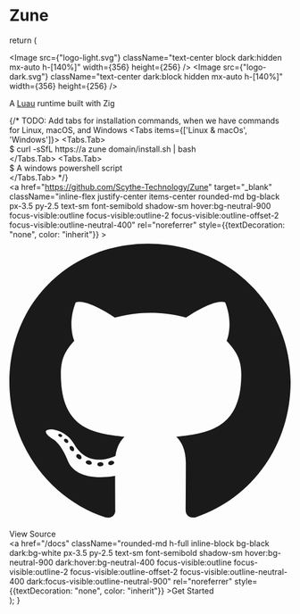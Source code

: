 # Zune



  return (
    <div className="h-screen flex justify-center overflow-visible">
      <div className="overflow-visible">
        <div className="mt-[-20px] flex h-[40%] items-center justify-center gap-[10rem] overflow-visible">
          <div className="flex items-center justify-center overflow-visible">
            <div className="max-w-full flex-shrink-0 px-4 text-center w-[120%] lg:pt-8 overflow-visible">
              <div className="mt-5 flex overflow-hidden h-[20rem]">
                <Image src={"logo-light.svg"} className="text-center block dark:hidden mx-auto h-[140%]" width={356} height={256} />
                <Image src={"logo-dark.svg"} className="text-center dark:block hidden mx-auto h-[140%]" width={356} height={256} />
              </div>
              <p className="mt-6 text-lg leading-8 text-black dark:text-white">A <a href="https://luau.org/">Luau</a> runtime built with Zig</p>
              {/* 
              TODO: Add tabs for installation commands, when we have commands for Linux, macOS, and Windows
              <Tabs items={['Linux & macOs', 'Windows']}>
                <Tabs.Tab>
                  <div className="pace-x-4 justify-center flex">
                    <div className="flex items-center justify-center text-black dark:text-neutral-200 border border-neutral-800 dark:border-neutral-400 bg-white dark:bg-neutral-900 font-mono text-sm py-3 px-4 rounded-md">
                      <div className="flex gap-1">
                        <span className="text-neutral-600">$ </span>
                        <span>curl -sSfL https://a zune domain/install.sh | bash</span>
                      </div>
                    </div>
                  </div>
                </Tabs.Tab>
                <Tabs.Tab>
                  <div className="space-x-4 justify-center flex">
                    <div className="flex items-center justify-center text-black dark:text-neutral-200 border border-neutral-800 dark:border-neutral-400 bg-white dark:bg-neutral-900 font-mono text-sm py-3 px-4 rounded-md">
                      <div className="flex gap-1">
                        <span className="text-neutral-600">$ </span>
                        <span>A windows powershell script</span>
                      </div>
                    </div>
                  </div>
                </Tabs.Tab>
              </Tabs>*/}
              <div className="mt-6 flex items-center justify-center gap-5">
                <div className="text-white h-full">
                  <a href="https://github.com/Scythe-Technology/Zune" target="_blank"
                    className="inline-flex justify-center items-center rounded-md bg-black px-3.5 py-2.5 text-sm font-semibold shadow-sm hover:bg-neutral-900 focus-visible:outline focus-visible:outline-2 focus-visible:outline-offset-2 focus-visible:outline-neutral-400"
                    rel="noreferrer" style={{textDecoration: "none", color: "inherit"}} ><svg className="w-4 h-4 mr-2 text-gray-300 dark:text-gray-200" fill="currentColor" xmlns="http://www.w3.org/2000/svg"
                        viewBox="0 0 496 512">
                        <path
                            d="M165.9 397.4c0 2-2.3 3.6-5.2 3.6-3.3.3-5.6-1.3-5.6-3.6 0-2 2.3-3.6 5.2-3.6 3-.3 5.6 1.3 5.6 3.6zm-31.1-4.5c-.7 2 1.3 4.3 4.3 4.9 2.6 1 5.6 0 6.2-2s-1.3-4.3-4.3-5.2c-2.6-.7-5.5.3-6.2 2.3zm44.2-1.7c-2.9.7-4.9 2.6-4.6 4.9.3 2 2.9 3.3 5.9 2.6 2.9-.7 4.9-2.6 4.6-4.6-.3-1.9-3-3.2-5.9-2.9zM244.8 8C106.1 8 0 113.3 0 252c0 110.9 69.8 205.8 169.5 239.2 12.8 2.3 17.3-5.6 17.3-12.1 0-6.2-.3-40.4-.3-61.4 0 0-70 15-84.7-29.8 0 0-11.4-29.1-27.8-36.6 0 0-22.9-15.7 1.6-15.4 0 0 24.9 2 38.6 25.8 21.9 38.6 58.6 27.5 72.9 20.9 2.3-16 8.8-27.1 16-33.7-55.9-6.2-112.3-14.3-112.3-110.5 0-27.5 7.6-41.3 23.6-58.9-2.6-6.5-11.1-33.3 2.6-67.9 20.9-6.5 69 27 69 27 20-5.6 41.5-8.5 62.8-8.5s42.8 2.9 62.8 8.5c0 0 48.1-33.6 69-27 13.7 34.7 5.2 61.4 2.6 67.9 16 17.7 25.8 31.5 25.8 58.9 0 96.5-58.9 104.2-114.8 110.5 9.2 7.9 17 22.9 17 46.4 0 33.7-.3 75.4-.3 83.6 0 6.5 4.6 14.4 17.3 12.1C428.2 457.8 496 362.9 496 252 496 113.3 383.5 8 244.8 8zM97.2 352.9c-1.3 1-1 3.3.7 5.2 1.6 1.6 3.9 2.3 5.2 1 1.3-1 1-3.3-.7-5.2-1.6-1.6-3.9-2.3-5.2-1zm-10.8-8.1c-.7 1.3.3 2.9 2.3 3.9 1.6 1 3.6.7 4.3-.7.7-1.3-.3-2.9-2.3-3.9-2-.6-3.6-.3-4.3.7zm32.4 35.6c-1.6 1.3-1 4.3 1.3 6.2 2.3 2.3 5.2 2.6 6.5 1 1.3-1.3.7-4.3-1.3-6.2-2.2-2.3-5.2-2.6-6.5-1zm-11.4-14.7c-1.6 1-1.6 3.6 0 5.9 1.6 2.3 4.3 3.3 5.6 2.3 1.6-1.3 1.6-3.9 0-6.2-1.4-2.3-4-3.3-5.6-2z">
                        </path>
                    </svg>View Source</a>
                </div>
                <div className="text-white dark:text-black h-full">
                  <a href="/docs"
                    className="rounded-md h-full inline-block bg-black dark:bg-white px-3.5 py-2.5 text-sm font-semibold shadow-sm hover:bg-neutral-900 dark:hover:bg-neutral-400 focus-visible:outline focus-visible:outline-2 focus-visible:outline-offset-2 focus-visible:outline-neutral-400 dark:focus-visible:outline-neutral-900"
                    rel="noreferrer" style={{textDecoration: "none", color: "inherit"}} >Get Started</a>
                </div>
              </div>
            </div>
          </div>
          <div className="hidden align-top lg:flex content-start flex-col">
            <div className="w-[30vw] max-w-[500px] top-0 h-[100px]">
              <CodeExample />
            </div>
          </div>
        </div>
      </div>
      <div className="pattern-container">
      </div>
      <style>{'.nx-mt-6 { margin-top: 0.25rem; } .nx-mb-4 { margin-bottom: 0rem; }'}</style>
    </div>
  );
}
